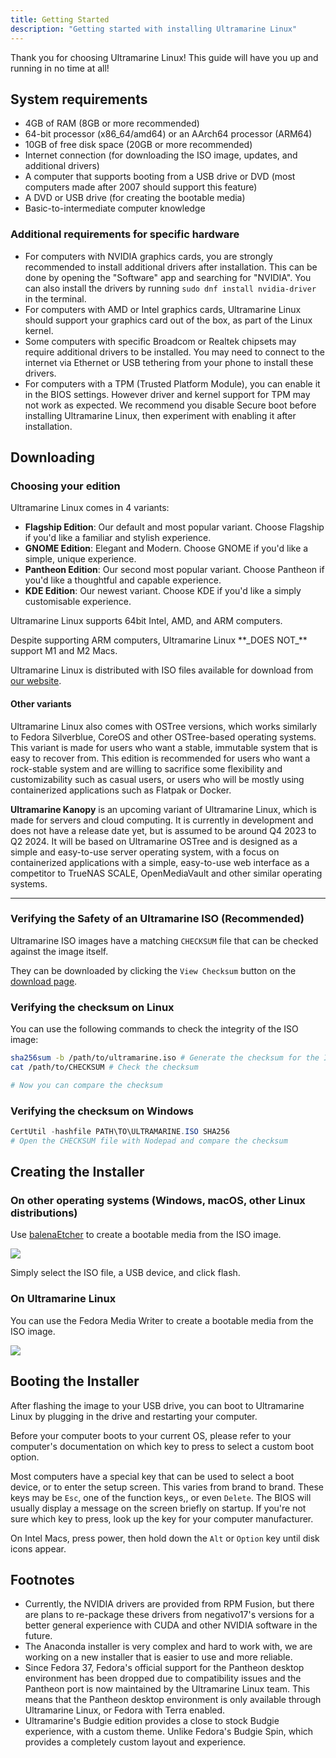 ---
title: Getting Started
description: "Getting started with installing Ultramarine Linux"
---


Thank you for choosing Ultramarine Linux!
This guide will have you up and running in no time at all!

## System requirements

- 4GB of RAM (8GB or more recommended)
- 64-bit processor (x86_64/amd64) or an AArch64 processor (ARM64)
- 10GB of free disk space (20GB or more recommended)
- Internet connection (for downloading the ISO image, updates, and additional drivers)
- A computer that supports booting from a USB drive or DVD (most computers made after 2007 should support this feature)
- A DVD or USB drive (for creating the bootable media)
- Basic-to-intermediate computer knowledge

### Additional requirements for specific hardware

- For computers with NVIDIA graphics cards, you are strongly recommended to install additional drivers after installation. This can be done by opening the "Software" app and searching for "NVIDIA". You can also install the drivers by running `sudo dnf install nvidia-driver` in the terminal.
- For computers with AMD or Intel graphics cards, Ultramarine Linux should support your graphics card out of the box, as part of the Linux kernel.
- Some computers with specific Broadcom or Realtek chipsets may require additional drivers to be installed. You may need to connect to the internet via Ethernet or USB tethering from your phone to install these drivers.
- For computers with a TPM (Trusted Platform Module), you can enable it in the BIOS settings. However driver and kernel support for TPM may not work as expected. We recommend you disable Secure boot before installing Ultramarine Linux, then experiment with enabling it after installation.

## Downloading

### Choosing your edition

Ultramarine Linux comes in 4 variants:

- **Flagship Edition**: Our default and most popular variant. Choose Flagship if you'd like a familiar and stylish experience.
- **GNOME Edition**: Elegant and Modern. Choose GNOME if you'd like a simple, unique experience.
- **Pantheon Edition**: Our second most popular variant. Choose Pantheon if you'd like a thoughtful and capable experience.
- **KDE Edition**: Our newest variant. Choose KDE if you'd like a simply customisable experience.

Ultramarine Linux supports 64bit Intel, AMD, and ARM computers.

<Alert type="warning">
  Despite supporting ARM computers, Ultramarine Linux **_DOES NOT_** support M1
  and M2 Macs.
</Alert>

Ultramarine Linux is distributed with ISO files available for download from [our website](https://ultramarine-linux.org).

#### Other variants

Ultramarine Linux also comes with OSTree versions, which works similarly to Fedora Silverblue, CoreOS and other OSTree-based operating systems. This variant is made for users who want a stable, immutable system that is easy to recover from.
This edition is recommended for users who want a rock-stable system and are willing to sacrifice some flexibility and customizability such as casual users, or users who will be mostly using containerized applications such as Flatpak or Docker.

**Ultramarine Kanopy** is an upcoming variant of Ultramarine Linux, which is made for servers and cloud computing. It is currently in development and does not have a release date yet, but is assumed to be around Q4 2023 to Q2 2024.
It will be based on Ultramarine OSTree and is designed as a simple and easy-to-use server operating system, with a focus on containerized applications with a simple, easy-to-use web interface as a competitor to TrueNAS SCALE, OpenMediaVault and other similar operating systems.

---

### Verifying the Safety of an Ultramarine ISO (Recommended)

Ultramarine ISO images have a matching `CHECKSUM` file that can be checked against the image itself.

They can be downloaded by clicking the `View Checksum` button on the [download page](https://ultramarine-linux.org/download/).

### Verifying the checksum on Linux

You can use the following commands to check the integrity of the ISO image:

```bash
sha256sum -b /path/to/ultramarine.iso # Generate the checksum for the ISO image
cat /path/to/CHECKSUM # Check the checksum

# Now you can compare the checksum
```

### Verifying the checksum on Windows

```powershell
CertUtil -hashfile PATH\TO\ULTRAMARINE.ISO SHA256
# Open the CHECKSUM file with Nodepad and compare the checksum
```

## Creating the Installer

### On other operating systems (Windows, macOS, other Linux distributions)

Use [balenaEtcher](https://www.balena.io/etcher/) to create a bootable media from the ISO image.

![](/assets/balenaetcher.png)

Simply select the ISO file, a USB device, and click flash.

### On Ultramarine Linux

You can use the Fedora Media Writer to create a bootable media from the ISO image.

![](/assets/fedoramediawriter.png)

## Booting the Installer

After flashing the image to your USB drive, you can boot to Ultramarine Linux by plugging in the drive and restarting your computer.

Before your computer boots to your current OS, please refer to your computer's documentation on which key to press to select a custom boot option.

<Alert type='info'>

Most computers have a special key that can be used to select a boot device, or to enter the setup screen. This varies from brand to brand. These keys may be `Esc`, one of the function keys,, or even `Delete`. The BIOS will usually display a message on the screen briefly on startup. If you're not sure which key to press, look up the key for your computer manufacturer.

</Alert>

<Alert type="info">

On Intel Macs, press power, then hold down the `Alt` or `Option` key until disk icons appear.

</Alert>

## Footnotes

- Currently, the NVIDIA drivers are provided from RPM Fusion, but there are plans to re-package these drivers from negativo17's versions for a better general experience with CUDA and other NVIDIA software in the future.
- The Anaconda installer is very complex and hard to work with, we are working on a new installer that is easier to use and more reliable.
- Since Fedora 37, Fedora's official support for the Pantheon desktop environment has been dropped due to compatibility issues and the Pantheon port is now maintained by the Ultramarine Linux team. This means that the Pantheon desktop environment is only available through Ultramarine Linux, or Fedora with Terra enabled.
- Ultramarine's Budgie edition provides a close to stock Budgie experience, with a custom theme. Unlike Fedora's Budgie Spin, which provides a completely custom layout and experience.
